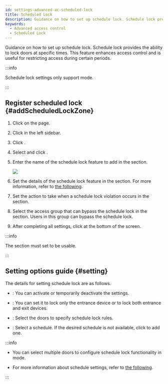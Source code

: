 ```yaml
---
id: settings-advanced-ac-scheduled-lock
title: Scheduled Lock
description: Guidance on how to set up schedule lock. Schedule lock provides the ability to lock doors at specific times.
keywords:
  - Advanced access control
  - Scheduled Lock
---
```


Guidance on how to set up schedule lock. Schedule lock provides the ability to lock doors at specific times. This feature enhances access control and is useful for restricting access during certain periods.

:::info

Schedule lock settings only support <Cmd sid='zone.globalZone.local' product='2' /> mode.

:::

## Register scheduled lock  {#addScheduledLockZone}

1. Click <Cmd sid='shell.header.setting' /> on the <Cmd sid='shell.header.launcher' /> page.

2. Click <Cmd sid='setting.menu.advancedAc.root' /> in the left sidebar.

3. Click <Cmd sid='button.func.addZone' product='2' />.

4. Select <Cmd sid='zone.scheduledLock' product='2' /> and click <Cmd sid='button.apply' product='2' />.

5. Enter the name of the schedule lock feature to add in the <Cmd sid='common.info' product='2' /> section.

   <Image src='/img/biostarx-settings-adv-ac-add-schedule-lock.png' />

6. Set the details of the schedule lock feature in the <Cmd sid='common.setting' product='2' /> section. For more information, refer to [the following](#setting).

7. Set the action to take when a schedule lock violation occurs in the <Cmd sid='common.alarm' product='2' /> section.

8. Select the access group that can bypass the schedule lock in the <Cmd sid='zone.forcedLock.bypass' product='2' /> section. Users in this group can bypass the schedule lock.

9. After completing all settings, click <Cmd sid='button.apply' product='2' /> at the bottom of the screen.

:::info

The <Cmd sid='common.alarm' product='2' /> section must set <Cmd sid='zone.pause.doorselected' product='2' /> to be usable.

:::

## Setting options guide {#setting}

The details for setting schedule lock are as follows.

* <Cmd sid='zone.pause.activatedAndDeactivated' product='2' />: You can activate or temporarily deactivate the settings.

* <Cmd sid='zone.forcedLock.doorLockType' product='2' />: You can set it to lock only the entrance device or to lock both entrance and exit devices.

* <Cmd sid='zone.pause.doorselected' product='2' />: Select the doors to specify schedule lock rules.

* <Cmd sid='common.schedule' product='2' />: Select a schedule. If the desired schedule is not available, click <Cmd sid='button.plusAddSchedule' product='2' /> to add one.

:::info

* You can select multiple doors to configure schedule lock functionality in <Cmd sid='zone.globalZone.local' product='2' /> mode.

* For more information about schedule settings, refer to [the following](settings-schedule).

:::
